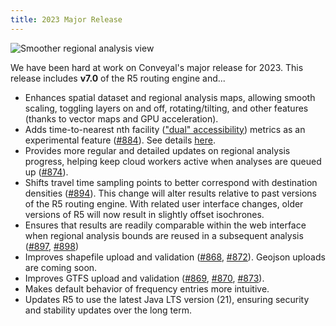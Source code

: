 ```yaml
---
title: 2023 Major Release
---
```



<Image
  src='/img/changelog/202311/regional.png'
  alt='Smoother regional analysis view'
/>

We have been hard at work on Conveyal's major release for 2023. This release includes **v7.0** of the R5 routing engine and...

- Enhances spatial dataset and regional analysis maps, allowing smooth scaling, toggling layers on and off, rotating/tilting, and other features (thanks to vector maps and GPU acceleration).
- Adds time-to-nearest nth facility (["dual" accessibility](https://doi.org/10.1111/gean.12220)) metrics as an experimental feature ([#884](https://github.com/conveyal/r5/pull/884)). See details [here](guides/compute-freeform#dual-accessibility).
- Provides more regular and detailed updates on regional analysis progress, helping keep cloud workers active when analyses are queued up ([#874](https://github.com/conveyal/r5/pull/874)).
- Shifts travel time sampling points to better correspond with destination densities ([#894](https://github.com/conveyal/r5/pull/894)). This change will alter results relative to past versions of the R5 routing engine. With related user interface changes, older versions of R5 will now result in slightly offset isochrones.
- Ensures that results are readily comparable within the web interface when regional analysis bounds are reused in a subsequent analysis ([#897](https://github.com/conveyal/r5/pull/897), [#898](https://github.com/conveyal/r5/pull/898))
- Improves shapefile upload and validation ([#868](https://github.com/conveyal/r5/pull/868), [#872](https://github.com/conveyal/r5/pull/872)). Geojson uploads are coming soon.
- Improves GTFS upload and validation ([#869](https://github.com/conveyal/r5/pull/869), [#870](https://github.com/conveyal/r5/pull/870), [#873](https://github.com/conveyal/r5/pull/873)).
- Makes default behavior of frequency entries more intuitive.
- Updates R5 to use the latest Java LTS version (21), ensuring security and stability updates over the long term.